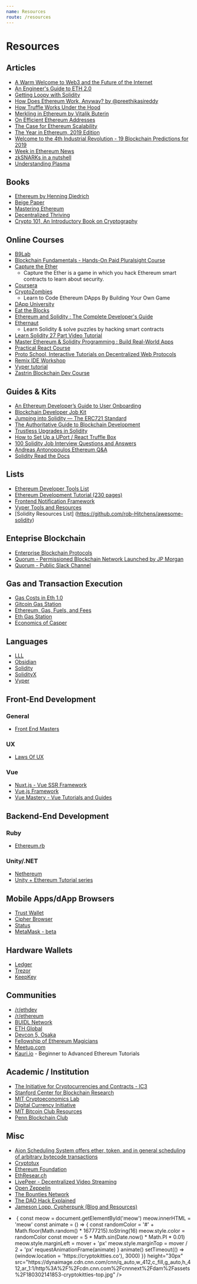 ```yaml
---
name: Resources
route: /resources
---
```


# Resources

## Articles

- [A Warm Welcome to Web3 and the Future of the Internet](https://media.consensys.net/a-warm-welcome-to-web3-89d49e61a7c5)
- [An Engineer's Guide to ETH 2.0](https://hackernoon.com/what-to-expect-when-eths-expecting-80cb4951afcd)
- [Getting Loopy with Solidity](https://blog.b9lab.com/getting-loopy-with-solidity-1d51794622ad)
- [How Does Ethereum Work, Anyway? by @preethikasireddy](https://medium.com/@preethikasireddy/how-does-ethereum-work-anyway-22d1df506369)
- [How Truffle Works Under the Hood](https://medium.com/heartbankacademy/how-truffle-works-under-the-hood-f1ff6add416c)
- [Merkling in Ethereum by Vitalik Buterin](https://blog.ethereum.org/2015/11/15/merkling-in-ethereum/)
- [On Efficient Ethereum Addresses](https://medium.com/coinmonks/on-efficient-ethereum-addresses-3fef0596e263)
- [The Case for Ethereum Scalability](https://medium.com/blockchannel/the-case-for-ethereum-scalability-a66ed08d0bed)
- [The Year in Ethereum, 2019 Edition](https://medium.com/@jjmstark/the-year-in-ethereum-87a17d6f8276)
- [Welcome to the 4th Industrial Revolution - 19 Blockchain Predictions for 2019](https://media.consensys.net/welcome-to-the-fourth-industrial-revolution-19-blockchain-predictions-for-2019-8b2e542bf86a)
- [Week in Ethereum News](https://weekinethereumnews.com/)
- [zkSNARKs in a nutshell](https://blog.ethereum.org/2016/12/05/zksnarks-in-a-nutshell/)
- [Understanding Plasma](https://education.district0x.io/general-topics/understanding-ethereum/understanding-plasma/)



## Books

- [Ethereum by Henning Diedrich](https://www.amazon.com/Ethereum-Blockchains-Decentralized-Autonomous-Organizations/dp/1523930470)
- [Beige Paper](https://github.com/ethereumbook/beigepaper)
- [Mastering Ethereum](https://github.com/ethereumbook/ethereumbook)
- [Decentralized Thriving](https://daostack.io/ebook)
- [Crypto 101, An Introductory Book on Cryptography](https://www.crypto101.io/)

## Online Courses

- [B9Lab](https://b9lab.com/)
- [Blockchain Fundamentals - Hands-On Paid Pluralsight Course](https://www.pluralsight.com/courses/blockchain-fundamentals)
- [Capture the Ether](https://capturetheether.com/)
  - Capture the Ether is a game in which you hack Ethereum smart contracts to learn about security.
- [Coursera](https://www.coursera.org/courses?query=blockchain)
- [CryptoZombies](https://cryptozombies.io/)
  - Learn to Code Ethereum DApps By Building Your Own Game
- [DApp University](http://www.dappuniversity.com/)
- [Eat the Blocks](https://eattheblocks.com/)
- [Ethereum and Solidity : The Complete Developer's Guide](https://www.udemy.com/course/ethereum-and-solidity-the-complete-developers-guide/)
- [Ethernaut](https://ethernaut.zeppelin.solutions)
  - Learn Solidity & solve puzzles by hacking smart contracts
- [Learn Solidity 27 Part Video Tutorial](https://www.youtube.com/playlist?list=PL16WqdAj66SCOdL6XIFbke-XQg2GW_Avg)
- [Master Ethereum & Solidity Programming : Build Real-World Apps](https://www.udemy.com/master-ethereum-and-solidity-programming-with-real-world-apps/)
- [Practical React Course](https://www.youtube.com/playlist?list=PLN3n1USn4xlntqksY83W3997mmQPrUmqM)
- [Proto School, Interactive Tutorials on Decentralized Web Protocols](https://proto.school/#/tutorials)
- [Remix IDE Workshop](https://github.com/ethereum/remix-workshops)
- [Vyper tutorial](https://www.chainshot.com/intro/5c36bf15143eed0017f579755bcdf0c31cf372e860c8b8c6)
- [Zastrin Blockchain Dev Course](https://www.zastrin.com/)

## Guides & Kits

- [An Ethereum Developer’s Guide to User Onboarding](https://medium.com/crypto-propulsion-laboratory/an-ethereum-developers-guide-to-user-onboarding-97e107d56fe9)
- [Blockchain Developer Job Kit](https://pages.consensys.net/blockchain-developer-job-kit)
- [Jumping into Solidity — The ERC721 Standard](https://medium.com/coinmonks/jumping-into-solidity-the-erc721-standard-part-1-e25b67fc91f3)
- [The Authoritative Guide to Blockchain Development](https://haseebq.com/the-authoritative-guide-to-blockchain-development/)
- [Trustless Upgrades in Solidity](https://hackernoon.com/trustless-upgrades-in-solidity-bf0bd4047d28)
- [How to Set Up a UPort / React Truffle Box](https://www.youtube.com/watch?v=h7J-SYUOqeA)
- [100 Solidity Job Interview Questions and Answers](https://www.youtube.com/watch?v=FoCM07HlfhU)
- [Andreas Antonopoulos Ethereum Q&A](https://www.youtube.com/playlist?list=PLPQwGV1aLnTtLvDWXU80BJY-DTIJzcF1d)
- [Solidity Read the Docs](https://solidity.readthedocs.io/en/v0.5.10/)

## Lists

- [Ethereum Developer Tools List](https://github.com/ConsenSys/ethereum-developer-tools-list/blob/master/README.md)
- [Ethereum Development Tutorial (230 pages)](https://github.com/ethereum/wiki/wiki/Ethereum-Development-Tutorial)
- [Frontend Notification Framework](https://github.com/fkhadra/react-toastify)
- [Vyper Tools and Resources](https://github.com/ethereum/vyper/wiki/Vyper-tools-and-resources)
- [Solidity Resources List] (https://github.com/rob-Hitchens/awesome-solidity)

## Enteprise Blockchain

- [Enterprise Blockchain Protocols](https://kaleido.io/enterprise-blockchain-protocols-ethereum-vs-fabric/)
- [Quorum - Permissioned Blockchain Network Launched by JP Morgan](https://www.goquorum.com/)
- [Quorum - Public Slack Channel](https://clh7rniov2.execute-api.us-east-1.amazonaws.com/Express/)

## Gas and Transaction Execution

- [Gas Costs in Eth 1.0](https://docs.google.com/spreadsheets/d/1m89CVujrQe5LAFJ8-YAUCcNK950dUzMQPMJBxRtGCqs/edit#gid=0)
- [Gitcoin Gas Station](https://gitcoin.co/gas)
- [Ethereum, Gas, Fuels, and Fees](https://media.consensys.net/ethereum-gas-fuel-and-fees-3333e17fe1dc)
- [Eth Gas Station](https://ethgasstation.info)
- [Economics of Casper](https://github.com/daniel-sutd/casper-paper/blob/103521ba005c6816204d4ce9e3c2134477897f70/casper_economics_basic.pdf)

## Languages

- [LLL](https://lll-docs.readthedocs.io)
- [Obsidian](http://obsidian-lang.com/)
- [Solidity](https://solidity.readthedocs.io)
- [SolidityX](https://solidityx.org/)
- [Vyper](https://github.com/ethereum/vyper)

## Front-End Development

### General
- [Front End Masters](https://frontendmasters.com/)

### UX

- [Laws Of UX](https://lawsofux.com)

### Vue

- [Nuxt.js - Vue SSR Framework](https://nuxtjs.org/)
- [Vue.js Framework](https://vuejs.org/)
- [Vue Mastery - Vue Tutorials and Guides](https://www.vuemastery.com/)

## Backend-End Development

### Ruby

- [Ethereum.rb](https://github.com/EthWorks/ethereum.rb)

### Unity/.NET

- [Nethereum](https://nethereum.com/)
- [Unity + Ethereum Tutorial series](https://blog.e11.io/integrating-unity3d-with-the-ethereum-blockchain-part-1-deb24c698280)

## Mobile Apps/dApp Browsers

- [Trust Wallet](https://trustwallet.com/)
- [Cipher Browser](https://www.cipherbrowser.com/)
- [Status](https://status.im/)
- [MetaMask - beta](https://metamask.io/)

## Hardware Wallets

- [Ledger](https://www.ledger.com/)
- [Trezor](https://trezor.io/)
- [KeepKey](https://shapeshift.io/keepkey/)

## Communities

- [/r/ethdev](https://www.reddit.com/r/ethdev)
- [/r/ethereum](https://www.reddit.com/r/ethereum)
- [BUIDL Network](https://www.buidlnetwork.net/)
- [ETH Global](https://ethglobal.co/)
- [Devcon 5, Osaka](https://devcon.org/)
- [Fellowship of Ethereum Magicians](https://ethereum-magicians.org/)
- [Meetup.com](https://meetup.com)
- [Kauri.io](https://kauri.io/)
        - Beginner to Advanced Ethereum Tutorials


## Academic / Institution
- [The Initiative for Cryptocurrencies and Contracts - IC3](https://www.initc3.org/)
- [Stanford Center for Blockchain Research](https://cbr.stanford.edu/)
- [MIT Cryptoeconomics Lab](https://ce.mit.edu/)
- [Digital Currency Initiative](https://dci.mit.edu/)
- [MIT Bitcoin Club Resources](https://bitcoin.mit.edu/resources.html)
- [Penn Blockchain Club](http://pennblockchain.com/)


## Misc

- [Aion Scheduling System offers ether, token, and in general scheduling of arbitrary bytecode transactions](https://github.com/jfdelgad/ETH-Tempus/blob/master/README.md)
- [Cryptotux](https://cryptotux.org/)
- [Ethereum Foundation](https://www.ethereum.org/)
- [EthResear.ch](https://ethresear.ch/)
- [LivePeer - Decentralized Video Streaming](https://livepeer.org/)
- [Open Zeppelin](https://openzeppelin.com/)
- [The Bounties Network](https://bounties.network/)
- [The DAO Hack Explained](https://www.youtube.com/watch?v=k_aVpSSx-Qg)
- [Jameson Lopp, Cypherpunk (Blog and Resources)](https://www.lopp.net/)

<ul class="UnorderedList-kkVuiO jvAwzV">
  <li
    style={{
      content: '● ',
      color: '#CED4DE',
      fontWeight: 'bold',
      fontSize: '0.9em',
      marginRight: '5px',
    }}
    id="cryptokitties-li"
  >
    <div
      style={{
        fontFamily: '"Comic Sans MS", cursive, sans-serif',
        display: 'inline-flex',
      }}
    >
      <img
        style={{ cursor: 'pointer' }}
        onClick={() => {
          const meow = document.getElementById('meow')
          meow.innerHTML = 'meow'
          const animate = () => {
            const randomColor =
              '#' + Math.floor(Math.random() * 16777215).toString(16)
            meow.style.color = randomColor
            const mover = 5 * Math.sin(Date.now() * Math.PI * 0.01)
            meow.style.marginLeft = mover + 'px'
            meow.style.marginTop = mover / 2 + 'px'
            requestAnimationFrame(animate)
          }
          animate()
          setTimeout(() => (window.location = 'https://cryptokitties.co'), 3000)
        }}
        height="30px"
        src="https://dynaimage.cdn.cnn.com/cnn/q_auto,w_412,c_fill,g_auto,h_412,ar_1:1/http%3A%2F%2Fcdn.cnn.com%2Fcnnnext%2Fdam%2Fassets%2F180302141853-cryptokitties-top.jpg"
      />
      <span
        style={{
          fontSize: '2rem',
          position: 'absolute',
          lineHeight: '37px',
          color: 'pink',
          opacity: '.5',
        }}
        id="meow"
      />
    </div>
  </li>
</ul>
